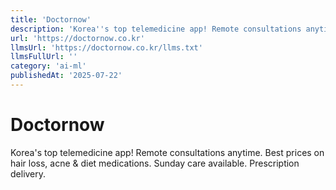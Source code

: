 ```yaml
---
title: 'Doctornow'
description: 'Korea''s top telemedicine app! Remote consultations anytime. Best prices on hair loss, acne & diet medications. Sunday care available. Prescription delivery.'
url: 'https://doctornow.co.kr'
llmsUrl: 'https://doctornow.co.kr/llms.txt'
llmsFullUrl: ''
category: 'ai-ml'
publishedAt: '2025-07-22'
---
```


# Doctornow

Korea's top telemedicine app! Remote consultations anytime. Best prices on hair loss, acne & diet medications. Sunday care available. Prescription delivery.
